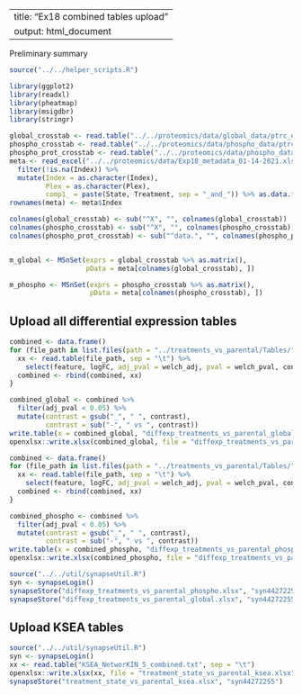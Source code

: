 
---
title: "Ex18 combined tables upload"
output: html_document
---

Preliminary summary




```r
source("../../helper_scripts.R")

library(ggplot2)
library(readxl)
library(pheatmap)
library(msigdbr)
library(stringr)

global_crosstab <- read.table("../../proteomics/data/global_data/ptrc_ex18_crosstab_global_gene_corrected.txt")
phospho_crosstab <- read.table("../../proteomics/data/phospho_data/ptrc_ex18_crosstab_phospho_siteID_corrected.txt")
phospho_prot_crosstab <- read.table("../../proteomics/data/phospho_data/ptrc_ex18_crosstab_phospho_SiteID_prot_corrected.txt")
meta <- read_excel("../../proteomics/data/Exp18_metadata_01-14-2021.xlsx") %>%
  filter(!is.na(Index)) %>%
  mutate(Index = as.character(Index),
         Plex = as.character(Plex),
         comp1_ = paste(State, Treatment, sep = "_and_")) %>% as.data.frame()
rownames(meta) <- meta$Index

colnames(global_crosstab) <- sub("^X", "", colnames(global_crosstab))
colnames(phospho_crosstab) <- sub("^X", "", colnames(phospho_crosstab))
colnames(phospho_prot_crosstab) <- sub("^data.", "", colnames(phospho_prot_crosstab))


m_global <- MSnSet(exprs = global_crosstab %>% as.matrix(), 
                   pData = meta[colnames(global_crosstab), ])

m_phospho <- MSnSet(exprs = phospho_crosstab %>% as.matrix(), 
                    pData = meta[colnames(phospho_crosstab), ])

```


## Upload all differential expression tables


```r
combined <- data.frame()
for (file_path in list.files(path = "../treatments_vs_parental/Tables/", "diffexp_.*__Global.txt", full.names = TRUE)){
  xx <- read.table(file_path, sep = "\t") %>%
    select(feature, logFC, adj_pval = welch_adj, pval = welch_pval, contrast)
  combined <- rbind(combined, xx)
}

combined_global <- combined %>%
  filter(adj_pval < 0.05) %>%
  mutate(contrast = gsub("_", " ", contrast),
         contrast = sub("-", " vs ", contrast))
write.table(x = combined_global, "diffexp_treatments_vs_parental_global.txt", sep = "\t")
openxlsx::write.xlsx(combined_global, file = "diffexp_treatments_vs_parental_global.xlsx")

combined <- data.frame()
for (file_path in list.files(path = "../treatments_vs_parental/Tables/", "diffexp_.*__Phospho.txt", full.names = TRUE)){
  xx <- read.table(file_path, sep = "\t") %>%
    select(feature, logFC, adj_pval = welch_adj, pval = welch_pval, contrast)
  combined <- rbind(combined, xx)
}

combined_phospho <- combined %>%
  filter(adj_pval < 0.05) %>%
  mutate(contrast = gsub("_", " ", contrast),
         contrast = sub("-", " vs ", contrast))
write.table(x = combined_phospho, "diffexp_treatments_vs_parental_phospho.txt", sep = "\t")
openxlsx::write.xlsx(combined_phospho, file = "diffexp_treatments_vs_parental_phospho.xlsx")

```



```r
source("../../util/synapseUtil.R")
syn <- synapseLogin()
synapseStore("diffexp_treatments_vs_parental_phospho.xlsx", "syn44272255")
synapseStore("diffexp_treatments_vs_parental_global.xlsx", "syn44272255")

```


## Upload KSEA tables


```r
source("../../util/synapseUtil.R")
syn <- synapseLogin()
xx <- read.table("KSEA_NetworKIN_5_combined.txt", sep = "\t")
openxlsx::write.xlsx(xx, file = "treatment_state_vs_parental_ksea.xlsx")
synapseStore("treatment_state_vs_parental_ksea.xlsx", "syn44272255")

```






